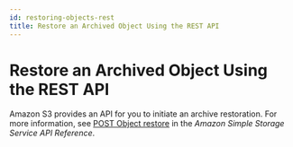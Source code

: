 ```yaml
---
id: restoring-objects-rest
title: Restore an Archived Object Using the REST API
---
```

# Restore an Archived Object Using the REST API<a name="restoring-objects-rest"></a>

Amazon S3 provides an API for you to initiate an archive restoration\. For more information, see [POST Object restore](https://docs.aws.amazon.com/AmazonS3/latest/API/RESTObjectPOSTrestore.html) in the *Amazon Simple Storage Service API Reference*\.